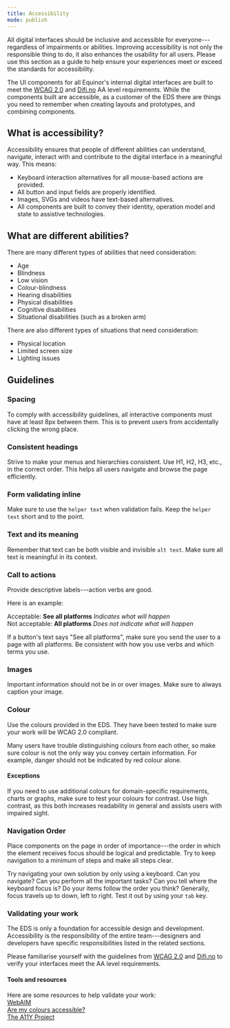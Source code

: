 ```yaml
---
title: Accessibility
mode: publish
---
```



All digital interfaces should be inclusive and accessible for everyone---regardless of impairments or abilities. 
Improving accessibility is not only the responsible thing to do, it also enhances the usability for all users. 
Please use this section as a guide to help ensure your experiences meet or exceed the standards for accessibility. 

The UI components for all Equinor's internal digital interfaces are built to meet the [WCAG 2.0](https://www.w3.org/TR/WCAG20/ "Web Content Accessibility Guidelines 2.0") and [Difi.no](https://uu.difi.no "Direktoratet for forvaltning og ikt") AA level requirements. While the components built are accessible, as a customer of the EDS there are things you need to remember when creating layouts and prototypes, and combining components. 


## What is accessibility?

Accessibility ensures that people of different abilities can understand, navigate, interact with and contribute to the digital interface in a meaningful way. 
This means: 
* Keyboard interaction alternatives for all mouse-based actions are provided. 
* All button and input fields are properly identified. 
* Images, SVGs and videos have text-based alternatives. 
* All components are built to convey their identity, operation model and state to assistive technologies. 


## What are different abilities?

There are many different types of abilities that need consideration: 

* Age  
* Blindness
* Low vision 
* Colour-blindness 
* Hearing disabilities
* Physical disabilities
* Cognitive disabilities
* Situational disabilities (such as a broken arm)

There are also different types of situations that need consideration: 

* Physical location
* Limited screen size 
* Lighting issues


## Guidelines


### Spacing

To comply with accessibility guidelines, all interactive components must have at least 8px between them. This is to prevent users from accidentally clicking the wrong place.


### Consistent headings

Strive to make your menus and hierarchies consistent. 
Use H1, H2, H3, etc., in the correct order. This helps all users navigate and browse the page efficiently.


### Form validating inline

Make sure to use the `helper text` when validation fails. Keep the `helper text` short and to the point.  


### Text and its meaning

Remember that text can be both visible and invisible `alt text`. 
Make sure all text is meaningful in its context.


### Call to actions

Provide descriptive labels---action verbs are good. 

Here is an example: 

Acceptable: **See all platforms** _Indicates what will happen_  
Not acceptable: **All platforms** _Does not indicate what will happen_  

If a button's text says "See all platforms", make sure you send the user to a page with all platforms. 
Be consistent with how you use verbs and which terms you use. 


### Images

Important information should not be in or over images. 
Make sure to always caption your image. 


### Colour

Use the colours provided in the EDS. They have been tested to make sure your work will be WCAG 2.0 compliant.

Many users have trouble distinguishing colours from each other, so make sure colour is not the only way you convey certain information. 
For example, danger should not be indicated by red colour alone.

#### Exceptions  
If you need to use additional colours for domain-specific requirements, charts or graphs, make sure to test your colours for contrast. 
Use high contrast, as this both increases readability in general and assists users with impaired sight. 


### Navigation Order 

Place components on the page in order of importance---the order in which the element receives focus should be logical and predictable. Try to keep navigation to a minimum of steps and make all steps clear.

Try navigating your own solution by only using a keyboard. Can you navigate? Can you perform all the important tasks? Can you tell where the keyboard focus is? 
Do your items follow the order you think? Generally, focus travels up to down, left to right. Test it out by using your `tab` key.


### Validating your work

The EDS is only a foundation for accessible design and development. 
Accessibility is the responsibility of the entire team---designers and developers have specific responsibilities listed in the related sections. 

Please familiarise yourself with the guidelines from [WCAG 2.0](https://www.w3.org/TR/WCAG20/ "Web Content Accessibility Guidelines") and [Difi.no](https://uu.difi.no "Direktoratet for forvaltning og IKT") to verify your interfaces meet the AA level requirements. 

#### Tools and resources

Here are some resources to help validate your work:  
[WebAIM](https://webaim.org/ "Web accessibility in mind")   
[Are my colours accessible?](https://www.aremycoloursaccessible.com/ "Are my colours accessible?]")   
[The A11Y Project](https://a11yproject.com/ "The A11Y Project") 
